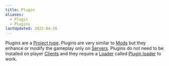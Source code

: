```yaml
---
title: Plugin
aliases:
  - Plugin
  - Plugins
lastUpdated: 2025-04-26
---
```


Plugins are a [Project type](/projecttype).
Plugins are very similar to [Mods](/mod) but they enhance or modify the gameplay only on [Servers](/server).
Plugins do not need to be installed on player [Clients](/client) and they require a [Loader](/modloader) called [Plugin loader](/pluginloader) to work.